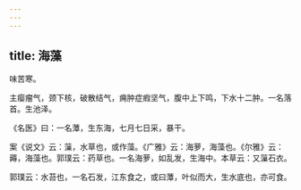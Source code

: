 ```yaml
---
---
---
```

title: 海藻
---



味苦寒。

主瘿瘤气，颈下核，破散结气，痈肿症瘕坚气，腹中上下鸣，下水十二肿。一名落首。生池泽。

《名医》曰：一名藫，生东海，七月七日采，暴干。

案《说文》云：薻，水草也，或作藻。《广雅》云：海萝，海藻也。《尔雅》云：薅，海藻也。郭璞云：药草也。一名海萝，如乱发，生海中。本草云：又薻石衣。

郭璞云：水苔也，一名石发，江东食之，或曰藫，叶似而大，生水底也，亦可食。